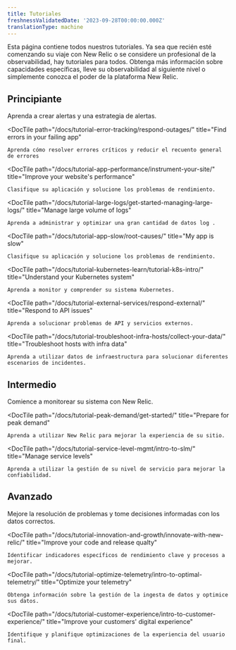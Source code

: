 ```yaml
---
title: Tutoriales
freshnessValidatedDate: '2023-09-28T00:00:00.000Z'
translationType: machine
---
```


Esta página contiene todos nuestros tutoriales. Ya sea que recién esté comenzando su viaje con New Relic o se considere un profesional de la observabilidad, hay tutoriales para todos. Obtenga más información sobre capacidades específicas, lleve su observabilidad al siguiente nivel o simplemente conozca el poder de la plataforma New Relic.

## Principiante

<DocTiles>
  <DocTile
    path="/docs/tutorial-create-alerts/create-new-relic-alerts/"
    title="Create and manage alerts"
  >
    Aprenda a crear alertas y una estrategia de alertas.
  </DocTile>

  <DocTile
    path="/docs/tutorial-error-tracking/respond-outages/"
    title="Find errors in your failing app"
  >
    Aprenda cómo resolver errores críticos y reducir el recuento general de errores
  </DocTile>

  <DocTile
    path="/docs/tutorial-app-performance/instrument-your-site/"
    title="Improve your website's performance"
  >
    Clasifique su aplicación y solucione los problemas de rendimiento.
  </DocTile>

  <DocTile
    path="/docs/tutorial-large-logs/get-started-managing-large-logs/"
    title="Manage large volume of logs"
  >
    Aprenda a administrar y optimizar una gran cantidad de datos log .
  </DocTile>

  <DocTile
    path="/docs/tutorial-app-slow/root-causes/"
    title="My app is slow"
  >
    Clasifique su aplicación y solucione los problemas de rendimiento.
  </DocTile>

  <DocTile
    path="/docs/tutorial-kubernetes-learn/tutorial-k8s-intro/"
    title="Understand your Kubernetes system"
  >
    Aprenda a monitor y comprender su sistema Kubernetes.
  </DocTile>

  <DocTile
    path="/docs/tutorial-external-services/respond-external/"
    title="Respond to API issues"
  >
    Aprenda a solucionar problemas de API y servicios externos.
  </DocTile>

  <DocTile
    path="/docs/tutorial-troubleshoot-infra-hosts/collect-your-data/"
    title="Troubleshoot hosts with infra data"
  >
    Aprenda a utilizar datos de infraestructura para solucionar diferentes escenarios de incidentes.
  </DocTile>
</DocTiles>

## Intermedio

<DocTiles>
  <DocTile
    path="/docs/tutorial-dd-migration/migrating-from-dd/"
    title="Migrate from Datadog"
  >
    Comience a monitorear su sistema con New Relic.
  </DocTile>

  <DocTile
    path="/docs/tutorial-peak-demand/get-started/"
    title="Prepare for peak demand"
  >
    Aprenda a utilizar New Relic para mejorar la experiencia de su sitio.
  </DocTile>

  <DocTile
    path="/docs/tutorial-service-level-mgmt/intro-to-slm/"
    title="Manage service levels"
  >
    Aprenda a utilizar la gestión de su nivel de servicio para mejorar la confiabilidad.
  </DocTile>
</DocTiles>

## Avanzado

<DocTiles>
  <DocTile
    path="/docs/tutorial-reporting-data/capture-the-right-data/"
    title="Capture the right data"
  >
    Mejore la resolución de problemas y tome decisiones informadas con los datos correctos.
  </DocTile>

  <DocTile
    path="/docs/tutorial-innovation-and-growth/innovate-with-new-relic/"
    title="Improve your code and release qualty"
  >
    Identificar indicadores específicos de rendimiento clave y procesos a mejorar.
  </DocTile>

  <DocTile
    path="/docs/tutorial-optimize-telemetry/intro-to-optimal-telemetry/"
    title="Optimize your telemetry"
  >
    Obtenga información sobre la gestión de la ingesta de datos y optimice sus datos.
  </DocTile>

  <DocTile
    path="/docs/tutorial-customer-experience/intro-to-customer-experience/"
    title="Improve your customers' digital experience"
  >
    Identifique y planifique optimizaciones de la experiencia del usuario final.
  </DocTile>
</DocTiles>